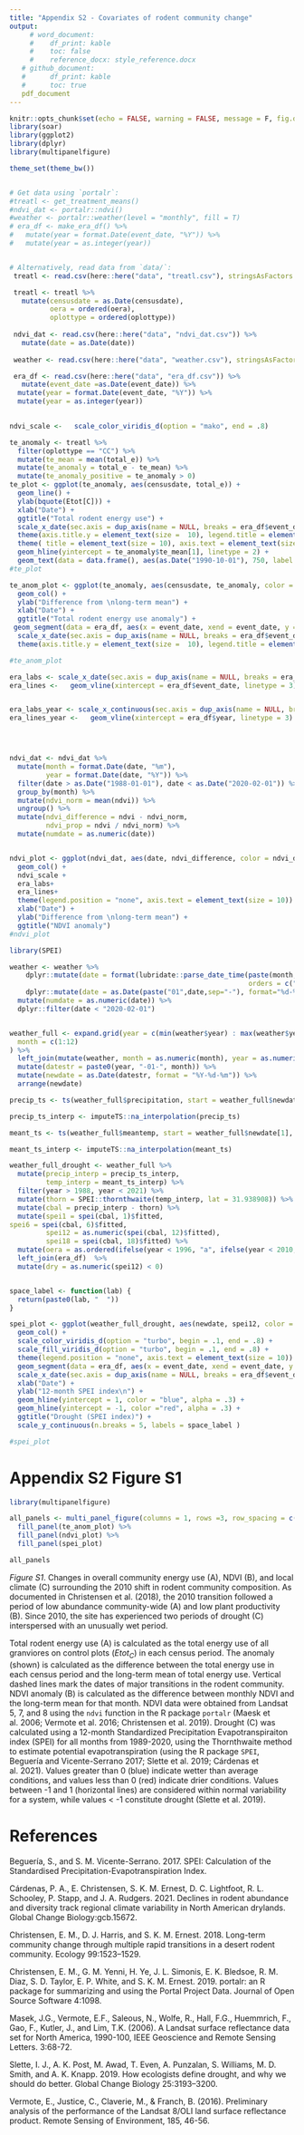 ```yaml
---
title: "Appendix S2 - Covariates of rodent community change"
output: 
     # word_document:
     #    df_print: kable
     #    toc: false
     #    reference_docx: style_reference.docx
   # github_document:
   #      df_print: kable
   #      toc: true
   pdf_document
---
```


```r
knitr::opts_chunk$set(echo = FALSE, warning = FALSE, message = F, fig.dim = c(6, 3))
library(soar)
library(ggplot2)
library(dplyr)
library(multipanelfigure)

theme_set(theme_bw())


# Get data using `portalr`:
#treatl <- get_treatment_means() 
#ndvi_dat <- portalr::ndvi()
#weather <- portalr::weather(level = "monthly", fill = T)
# era_df <- make_era_df() %>%
#   mutate(year = format.Date(event_date, "%Y")) %>%
#   mutate(year = as.integer(year))


# Alternatively, read data from `data/`:
 treatl <- read.csv(here::here("data", "treatl.csv"), stringsAsFactors = T)

 treatl <- treatl %>%
   mutate(censusdate = as.Date(censusdate),
          oera = ordered(oera),
          oplottype = ordered(oplottype))
 
 ndvi_dat <- read.csv(here::here("data", "ndvi_dat.csv")) %>%
   mutate(date = as.Date(date))
 
 weather <- read.csv(here::here("data", "weather.csv"), stringsAsFactors = T)

 era_df <- read.csv(here::here("data", "era_df.csv")) %>%
   mutate(event_date =as.Date(event_date)) %>%
  mutate(year = format.Date(event_date, "%Y")) %>%
  mutate(year = as.integer(year))

 
ndvi_scale <-   scale_color_viridis_d(option = "mako", end = .8) 


```

<!-- # Total rodent abundance -->

```r

te_anomaly <- treatl %>%
  filter(oplottype == "CC") %>%
  mutate(te_mean = mean(total_e)) %>%
  mutate(te_anomaly = total_e - te_mean) %>%
  mutate(te_anomaly_positive = te_anomaly > 0)
te_plot <- ggplot(te_anomaly, aes(censusdate, total_e)) +
  geom_line() +
  ylab(bquote(Etot[C])) +
  xlab("Date") +
  ggtitle("Total rodent energy use") +
  scale_x_date(sec.axis = dup_axis(name = NULL, breaks = era_df$event_date, labels = era_df$event_name)) + 
  theme(axis.title.y = element_text(size =  10), legend.title = element_blank(), legend.text = element_text(size =  10))+ 
  theme( title = element_text(size = 10), axis.text = element_text(size = 10), legend.background = element_blank(), legend.direction = "vertical", legend.position = "none") + geom_segment(data = era_df, aes(x = event_date, xend = event_date, y = 0, yend = 1800), linetype = 3, inherit.aes = F) +
  geom_hline(yintercept = te_anomaly$te_mean[1], linetype = 2) +
  geom_text(data = data.frame(), aes(as.Date("1990-10-01"), 750, label = "Long-term mean"))
#te_plot

te_anom_plot <- ggplot(te_anomaly, aes(censusdate, te_anomaly, color = te_anomaly_positive, fill = te_anomaly_positive)) +
  geom_col() +
  ylab("Difference from \nlong-term mean") +
  xlab("Date") +
  ggtitle("Total rodent energy use anomaly") +
 geom_segment(data = era_df, aes(x = event_date, xend = event_date, y = -550, yend = 1250), linetype = 3, inherit.aes = F) +
  scale_x_date(sec.axis = dup_axis(name = NULL, breaks = era_df$event_date, labels = era_df$event_name)) +
  theme(axis.title.y = element_text(size =  10), legend.title = element_blank(), legend.text = element_text(size =  10))+ theme( title = element_text(size = 10), axis.text = element_text(size = 10), legend.background = element_blank(), legend.direction = "vertical", legend.position = "none") + scale_color_viridis_d(option = "cividis", begin= .1, end =.8)

#te_anom_plot
```

<!-- # NDVI -->

```r



era_labs <- scale_x_date(sec.axis = dup_axis(name = NULL, breaks = era_df$event_date, labels = era_df$event_name)) 
era_lines <-   geom_vline(xintercept = era_df$event_date, linetype = 3)


era_labs_year <- scale_x_continuous(sec.axis = dup_axis(name = NULL, breaks = era_df$year, labels = era_df$event_name)) 
era_lines_year <-   geom_vline(xintercept = era_df$year, linetype = 3)




ndvi_dat <- ndvi_dat %>%
  mutate(month = format.Date(date, "%m"),
         year = format.Date(date, "%Y")) %>%
  filter(date > as.Date("1988-01-01"), date < as.Date("2020-02-01")) %>%
  group_by(month) %>%
  mutate(ndvi_norm = mean(ndvi)) %>%
  ungroup() %>%
  mutate(ndvi_difference = ndvi - ndvi_norm,
         ndvi_prop = ndvi / ndvi_norm) %>%
  mutate(numdate = as.numeric(date)) 


ndvi_plot <- ggplot(ndvi_dat, aes(date, ndvi_difference, color = ndvi_difference > 0)) +
  geom_col() +
  ndvi_scale +
  era_labs+ 
  era_lines+
  theme(legend.position = "none", axis.text = element_text(size = 10)) +
  xlab("Date") +
  ylab("Difference from \nlong-term mean") +
  ggtitle("NDVI anomaly")
#ndvi_plot
```

<!-- # Drought (SPEI index) -->

```r
library(SPEI)

weather <- weather %>%
    dplyr::mutate(date = format(lubridate::parse_date_time(paste(month, year, sep=" "),
                                                           orders = c("m/Y")), "%m-%Y")) %>%
    dplyr::mutate(date = as.Date(paste("01",date,sep="-"), format="%d-%m-%Y"))  %>%
  mutate(numdate = as.numeric(date)) %>%
  dplyr::filter(date < "2020-02-01")


weather_full <- expand.grid(year = c(min(weather$year) : max(weather$year)),
  month = c(1:12)
) %>%
  left_join(mutate(weather, month = as.numeric(month), year = as.numeric(year))) %>%
  mutate(datestr = paste0(year, "-01-", month)) %>%
  mutate(newdate = as.Date(datestr, format = "%Y-%d-%m")) %>%
  arrange(newdate)

precip_ts <- ts(weather_full$precipitation, start = weather_full$newdate[1], frequency = 12)

precip_ts_interp <- imputeTS::na_interpolation(precip_ts)

meant_ts <- ts(weather_full$meantemp, start = weather_full$newdate[1], frequency = 12)

meant_ts_interp <- imputeTS::na_interpolation(meant_ts)

weather_full_drought <- weather_full %>%
  mutate(precip_interp = precip_ts_interp,
         temp_interp = meant_ts_interp) %>% 
  filter(year > 1988, year < 2021) %>%
  mutate(thorn = SPEI::thornthwaite(temp_interp, lat = 31.938908)) %>%
  mutate(cbal = precip_interp - thorn) %>%
  mutate(spei1 = spei(cbal, 1)$fitted, 
spei6 = spei(cbal, 6)$fitted, 
         spei12 = as.numeric(spei(cbal, 12)$fitted),
         spei18 = spei(cbal, 18)$fitted) %>%
  mutate(oera = as.ordered(ifelse(year < 1996, "a", ifelse(year < 2010, "b", "c")))) %>%
  left_join(era_df)  %>%
  mutate(dry = as.numeric(spei12) < 0)


space_label <- function(lab) {
  return(paste0(lab, "  "))
}

spei_plot <- ggplot(weather_full_drought, aes(newdate, spei12, color = dry, fill = dry)) + 
  geom_col() + 
  scale_color_viridis_d(option = "turbo", begin = .1, end = .8) +  
  scale_fill_viridis_d(option = "turbo", begin = .1, end = .8) +
  theme(legend.position = "none", axis.text = element_text(size = 10)) +
  geom_segment(data = era_df, aes(x = event_date, xend = event_date, y = -2.2, yend = 2.2), linetype = 3, inherit.aes = F) +
  scale_x_date(sec.axis = dup_axis(name = NULL, breaks = era_df$event_date, labels = era_df$event_name), limits = c(as.Date("1988-01-01"), as.Date("2020-01-01"))) +
  xlab("Date") +
  ylab("12-month SPEI index\n") +
  geom_hline(yintercept = 1, color = "blue", alpha = .3) +
  geom_hline(yintercept = -1, color ="red", alpha = .3) +
  ggtitle("Drought (SPEI index)") +
  scale_y_continuous(n.breaks = 5, labels = space_label )

#spei_plot

```

# Appendix S2 Figure S1

```r
library(multipanelfigure)

all_panels <- multi_panel_figure(columns = 1, rows =3, row_spacing = c(5, 0, 0)) %>%
  fill_panel(te_anom_plot) %>%
  fill_panel(ndvi_plot) %>%
  fill_panel(spei_plot) 

all_panels
```


*Figure S1*. Changes in overall community energy use (A), NDVI (B), and local climate (C) surrounding the 2010 shift in rodent community composition. As documented in Christensen et al. (2018), the 2010 transition followed a period of low abundance community-wide (A) and low plant productivity (B). Since 2010, the site has experienced two periods of drought (C) interspersed with an unusually wet period. 

Total rodent energy use (A) is calculated as the total energy use of all granviores on control plots ($Etot_C$) in each census period. The anomaly (shown) is calculated as the difference between the total energy use in each census period and the long-term mean of total energy use. Vertical dashed lines mark the dates of major transitions in the rodent community. NDVI anomaly (B) is calculated as the difference between monthly NDVI and the long-term mean for that month. NDVI data were obtained from Landsat 5, 7, and 8 using the `ndvi` function in the R package `portalr` (Maesk et al. 2006; Vermote et al. 2016; Christensen et al. 2019). Drought (C) was calculated using a 12-month Standardized Precipitation Evapotranspiraiton index (SPEI) for all months from 1989-2020, using the Thornthwaite method to estimate potential evapotranspiration (using the R package `SPEI`, Beguería and Vicente-Serrano 2017; Slette et al. 2019; Cárdenas et al. 2021). Values greater than 0 (blue) indicate wetter than average conditions, and values less than 0 (red) indicate drier conditions. Values between -1 and 1 (horizontal lines) are considered within normal variability for a system, while values < -1 constitute drought (Slette et al. 2019). 

# References

Beguería, S., and S. M. Vicente-Serrano. 2017. SPEI: Calculation of the Standardised Precipitation-Evapotranspiration Index.

Cárdenas, P. A., E. Christensen, S. K. M. Ernest, D. C. Lightfoot, R. L. Schooley, P. Stapp, and J. A. Rudgers. 2021. Declines in rodent abundance and diversity track regional climate variability in North American drylands. Global Change Biology:gcb.15672.

Christensen, E. M., D. J. Harris, and S. K. M. Ernest. 2018. Long-term community change through multiple rapid transitions in a desert rodent community. Ecology 99:1523–1529.

Christensen, E. M., G. M. Yenni, H. Ye, J. L. Simonis, E. K. Bledsoe, R. M. Diaz, S. D. Taylor, E. P. White, and S. K. M. Ernest. 2019. portalr: an R package for summarizing and using the Portal Project Data. Journal of Open Source Software 4:1098.

Masek, J.G., Vermote, E.F., Saleous, N., Wolfe, R., Hall, F.G., Huemmrich, F., Gao, F., Kutler, J., and Lim, T.K. (2006). A Landsat surface reflectance data set for North America, 1990-100, IEEE Geoscience and Remote Sensing Letters. 3:68-72.

Slette, I. J., A. K. Post, M. Awad, T. Even, A. Punzalan, S. Williams, M. D. Smith, and A. K. Knapp. 2019. How ecologists define drought, and why we should do better. Global Change Biology 25:3193–3200.

Vermote, E., Justice, C., Claverie, M., & Franch, B. (2016). Preliminary analysis of the performance of the Landsat 8/OLI land surface reflectance product. Remote Sensing of Environment, 185, 46-56.